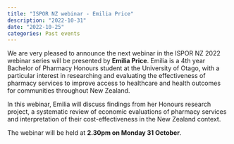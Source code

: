 ```yaml
---
title: "ISPOR NZ webinar - Emilia Price"
description: "2022-10-31"
date: "2022-10-25"
categories: Past events
---
```


We are very pleased to announce the next webinar in the ISPOR NZ 2022 webinar series will be presented by **Emilia Price**. Emilia is a 4th year Bachelor of Pharmacy Honours student at the University of Otago, with a particular interest in researching and evaluating the effectiveness of pharmacy services to improve access to healthcare and health outcomes for communities throughout New Zealand.

In this webinar, Emilia will discuss findings from her Honours research project, a systematic review of economic evaluations of pharmacy services and interpretation of their cost-effectiveness in the New Zealand context.

The webinar will be held at **2.30pm on Monday 31 October**.
